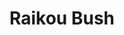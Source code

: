 ---
title: "Raikou Bush"
meta_title: "Raikou Bush craft"
description: "Craft de Raikou Bush"
rank: "a"
draft: false
name: "Raikou Bush"
recipe_img: "https://wiki.pokexgames.com/images/d/d3/Raikou_Bush.png"
level: 85
craft_time: 345600
result: 1
value_npc: 1
ingredients:
  - name: "Major Seed Bag"
    quantity: 12
    item_img: "https://wiki.pokexgames.com/images/d/d4/Major_Seed_Bag.png"
    value_npc: 1
  - name: "Sheep Wool"
    quantity: 180
    item_img: "https://wiki.pokexgames.com/images/f/fe/Sheep_Wool.png"
    value_npc: 1
  - name: "Shock Topknot"
    quantity: 180
    item_img: "https://wiki.pokexgames.com/images/6/6e/Shock_Topknot.png"
    value_npc: 1
  - name: "Condensed Strong Grass"
    quantity: 5
    item_img: "https://wiki.pokexgames.com/images/3/33/Condensed_Strong_Grass.png"
    value_npc: 1
---